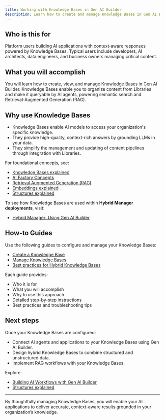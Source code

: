 ```yaml
---
title: Working with Knowledge Bases in Gen AI Builder
description: Learn how to create and manage Knowledge Bases in Gen AI Builder to organize and make your content available to AI applications.
---
```


## Who is this for

Platform users building AI applications with context-aware responses powered by Knowledge Bases.
Typical users include developers, AI architects, data engineers, and business owners managing critical content.

## What you will accomplish

You will learn how to create, view, and manage Knowledge Bases in Gen AI Builder.
Knowledge Bases enable you to organize content from Libraries and make it queryable by AI agents, powering semantic search and Retrieval-Augmented Generation (RAG).

## Why use Knowledge Bases

- Knowledge Bases enable AI models to access your organization's specific knowledge.
- They provide high-quality, context-rich answers by grounding LLMs in your data.
- They simplify the management and updating of content pipelines through integration with Libraries.

For foundational concepts, see:

- [Knowledge Bases explained](/edb-postgres-ai/ai-factory/learn/explained/knowledge-bases) <!-- We will generate this explainer -->
- [AI Factory Concepts](/edb-postgres-ai/ai-factory/learn/explained/ai-factory-concepts)
- [Retrieval Augmented Generation (RAG)](/edb-postgres-ai/ai-factory/learn/explained/rag)
- [Embeddings explained](/edb-postgres-ai/ai-factory/learn/explained/embeddings)
- [Structures explained](/edb-postgres-ai/ai-factory/learn/explained/structures)

To see how Knowledge Bases are used within **Hybrid Manager deployments**, visit:

- [Hybrid Manager: Using Gen AI Builder](../../../../../hybrid-manager/ai-factory/gen-ai/builder)

## How-to Guides

Use the following guides to configure and manage your Knowledge Bases:

- [Create a Knowledge Base](/edb-postgres-ai/ai-factory/learn/how-to/create-knowledge-base)
- [Manage Knowledge Bases](/edb-postgres-ai/ai-factory/learn/how-to/manage-knowledge-base)
- [Best practices for Hybrid Knowledge Bases](/edb-postgres-ai/ai-factory/learn/how-to/hybrid-kb-best-practices)

Each guide provides:

- Who it is for
- What you will accomplish
- Why to use this approach
- Detailed step-by-step instructions
- Best practices and troubleshooting tips

## Next steps

Once your Knowledge Bases are configured:

- Connect AI agents and applications to your Knowledge Bases using Gen AI Builder.
- Design hybrid Knowledge Bases to combine structured and unstructured data.
- Implement RAG workflows with your Knowledge Bases.

Explore:

- [Building AI Workflows with Gen AI Builder](/edb-postgres-ai/ai-factory/learn/how-togen-ai/knowledge-base-setup) <!-- Placeholder link -->
- [Structures explained](/edb-postgres-ai/ai-factory/learn/explained/structures)

---

By thoughtfully managing Knowledge Bases, you will enable your AI applications to deliver accurate, context-aware results grounded in your organization’s knowledge.
